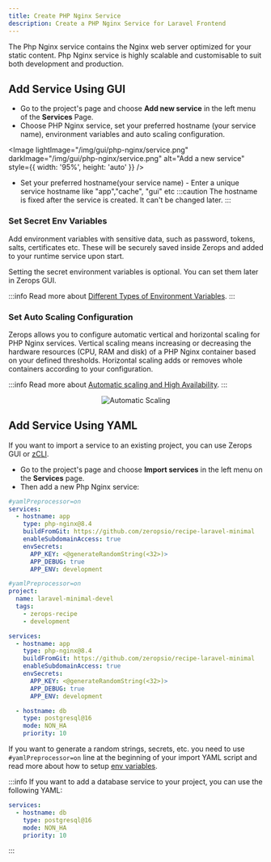```yaml
---
title: Create PHP Nginx Service
description: Create a PHP Nginx Service for Laravel Frontend
---
```



The Php Nginx service contains the Nginx web server optimized for your static content. Php Nginx service is highly scalable and customisable to suit both development and production.

## Add Service Using GUI

- Go to the project's page and choose **Add new service** in the left menu of the **Services** Page.
- Choose PHP Nginx service, set your preferred hostname (your service name), environment variables and auto scaling configuration.

<Image
  lightImage="/img/gui/php-nginx/service.png"
  darkImage="/img/gui/php-nginx/service.png"
  alt="Add a new service"
  style={{ width: '95%', height: 'auto' }}
/>

- Set your preferred hostname(your service name) - Enter a unique service hostname like "app","cache", "gui" etc
:::caution
The hostname is fixed after the service is created. It can't be changed later.
:::

### Set Secret Env Variables

Add environment variables with sensitive data, such as password, tokens, salts, certificates etc. These will be securely saved inside Zerops and added to your runtime service upon start.

Setting the secret environment variables is optional. You can set them later in Zerops GUI.

:::info
Read more about [Different Types of Environment Variables](/frameworks/laravel/env-variables).
:::

### Set Auto Scaling Configuration

Zerops allows you to configure automatic vertical and horizontal scaling for PHP Nginx services. Vertical scaling means increasing or decreasing the hardware resources (CPU, RAM and disk) of a PHP Nginx container based on your defined thresholds. Horizontal scaling adds or removes whole containers according to your configuration.

:::info
Read more about [Automatic scaling and High Availability](/features/scaling-ha).
:::

<p align="center">
  <Image
    lightImage="/img/gui/automatic-scaling.webp"
    darkImage="/img/gui/automatic-scaling.webp"
    alt="Automatic Scaling"
    style={{ width: '95%', height: 'auto' }}
  />
</p>

## Add Service Using YAML

If you want to import a service to an existing project, you can use Zerops GUI or [zCLI](/references/cli/commands#service).

- Go to the project's page and choose **Import services** in the left menu on the **Services** page.
- Then add a new Php Nginx service:

```yml
#yamlPreprocessor=on
services:
  - hostname: app
    type: php-nginx@8.4
    buildFromGit: https://github.com/zeropsio/recipe-laravel-minimal
    enableSubdomainAccess: true
    envSecrets:
      APP_KEY: <@generateRandomString(<32>)>
      APP_DEBUG: true
      APP_ENV: development
```

<Dropdown>

<DropdownItem title="Full Example of Project Import YAML">

```yml
#yamlPreprocessor=on
project:
  name: laravel-minimal-devel
  tags:
    - zerops-recipe
    - development

services:
  - hostname: app
    type: php-nginx@8.4
    buildFromGit: https://github.com/zeropsio/recipe-laravel-minimal
    enableSubdomainAccess: true
    envSecrets:
      APP_KEY: <@generateRandomString(<32>)>
      APP_DEBUG: true
      APP_ENV: development

  - hostname: db
    type: postgresql@16
    mode: NON_HA
    priority: 10
```

</DropdownItem>

</Dropdown>

If you want to generate a random strings, secrets, etc. you need to use `#yamlPreprocessor=on` line at the beginning of your import YAML script and read more about how to setup [env variables](/frameworks/laravel/env-variables).

:::info
If you want to add a database service to your project, you can use the following YAML:

```yml
services:
  - hostname: db
    type: postgresql@16
    mode: NON_HA
    priority: 10
```
:::
